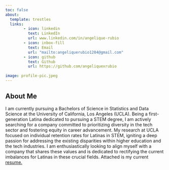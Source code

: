 ```yaml
---
toc: false
about: 
  template: trestles
  links:
        - icon: linkedin
          text: LinkedIn
          url: www.linkedin.com/in/angelique-rubio
        - icon: inbox-fill
          text: Email
          url: "mailto:angeliquerubio1204@gmail.com"
        - icon: github
          text: Github
          url: https://github.com/angeliquexrubio
          
image: profile-pic.jpeg
---
```


## About Me

I am currently pursuing a Bachelors of Science in Statistics and Data Science at the University of California, Los Angeles (UCLA). Being a first-generation Latina dedicated to pursuing a STEM degree, I am actively searching for a company committed to prioritizing diversity in the tech sector and fostering equity in career advancement. My research at UCLA focused on individual retention rates for Latinas in STEM, igniting a deep passion for addressing the existing disparities within higher education and the tech industries. I am enthusiastically looking to align myself with a company that shares these values and is dedicated to rectifying the current imbalances for Latinas in these crucial fields. Attached is my current [resume.](/Resume/Rubio_Angelique_Resume.pdf "Resume")
